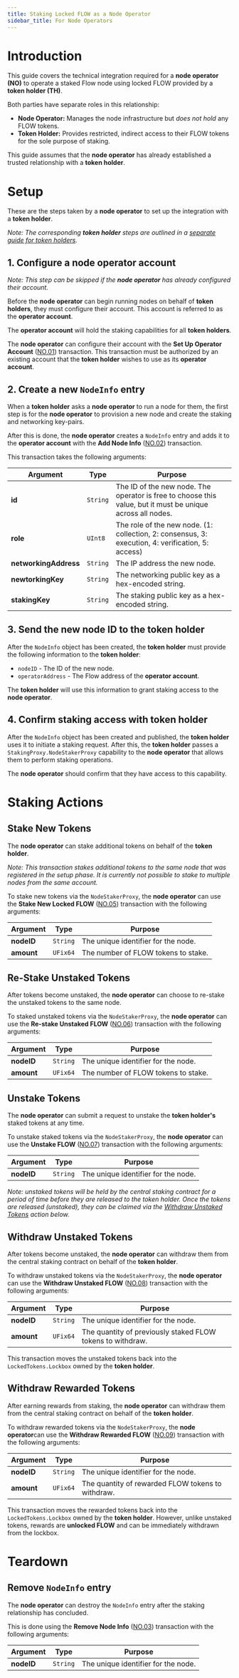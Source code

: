 ```yaml
---
title: Staking Locked FLOW as a Node Operator
sidebar_title: For Node Operators
---
```


# Introduction

This guide covers the technical integration required for a **node operator (NO)** to operate
a staked Flow node using locked FLOW provided by a **token holder (TH)**.

Both parties have separate roles in this relationship:

- **Node Operator:** Manages the node infrastructure but _does not hold_ any FLOW tokens.
- **Token Holder:** Provides restricted, indirect access to their FLOW tokens for the sole purpose of staking.

This guide assumes that the **node operator** has already established a 
trusted relationship with a **token holder**.

# Setup

These are the steps taken by a **node operator** to set up the integration with a **token holder**.

_Note: The corresponding **token holder** steps are outlined in a 
[separate guide for token holders](../stakers)._

## 1. Configure a node operator account

_Note: This step can be skipped if the **node operator** has already configured their account._

Before the **node operator** can begin running nodes on behalf of **token holders**, 
they must configure their account. This account is referred to as the **operator account**.

The **operator account** will hold the staking capabilities for all **token holders**.

The **node operator** can configure their account with the **Set Up Operator Account** 
([NO.01](../transactions/#node-operator-no)) transaction.
This transaction must be authorized by an existing account that the **token holder** wishes
to use as its **operator account**.

## 2. Create a new `NodeInfo` entry

When a **token holder** asks a **node operator** to run a node for them,
the first step is for the **node operator** to provision a new node
and create the staking and networking key-pairs.

After this is done, the **node operator** creates a `NodeInfo` entry and adds it to the 
**operator account** with the **Add Node Info** 
([NO.02](../transactions/#node-operator-no)) transaction.

This transaction takes the following arguments:

| Argument | Type | Purpose |
|----------|------|---------|
| **id**                | `String` | The ID of the new node. The operator is free to choose this value, but it must be unique across all nodes. |
| **role**              | `UInt8`  | The role of the new node. (1: collection, 2: consensus, 3: execution, 4: verification, 5: access) |
| **networkingAddress** | `String` | The IP address the new node. |
| **newtorkingKey**     | `String` | The networking public key as a hex-encoded string. |
| **stakingKey**        | `String` | The staking public key as a hex-encoded string. |

## 3. Send the new node ID to the token holder

After the `NodeInfo` object has been created, the **token holder** must provide the following information to the **token holder**:

- `nodeID` - The ID of the new node.
- `operatorAddress` - The Flow address of the **operator account**.

The **token holder** will use this information to grant staking access to the **node operator**.

## 4. Confirm staking access with token holder

After the `NodeInfo` object has been created and published, 
the **token holder** uses it to initiate a staking request. 
After this, the **token holder** passes a `StakingProxy.NodeStakerProxy`
capability to the **node operator** that allows them to perform staking operations.

The **node operator** should confirm that they have access to this capability.

# Staking Actions

## Stake New Tokens

The **node operator** can stake additional tokens on behalf of the **token holder**. 

_Note: This transaction stakes additional tokens to the same node that was registered in the setup phase.
It is currently not possible to stake to multiple nodes from the same account._

To stake new tokens via the `NodeStakerProxy`, 
the **node operator** can use the **Stake New Locked FLOW** ([NO.05](../transactions/#node-operator-no)) 
transaction with the following arguments:

| Argument | Type | Purpose |
|----------|------|---------|
| **nodeID** | `String` | The unique identifier for the node. |
| **amount** | `UFix64` | The number of FLOW tokens to stake. |

## Re-Stake Unstaked Tokens

After tokens become unstaked, the **node operator** can choose to re-stake the unstaked tokens to the same node.

To staked unstaked tokens via the `NodeStakerProxy`, 
the **node operator** can use the **Re-stake Unstaked FLOW** ([NO.06](../transactions/#node-operator-no)) 
transaction with the following arguments:

| Argument | Type | Purpose |
|----------|------|---------|
| **nodeID** | `String` | The unique identifier for the node. |
| **amount** | `UFix64` | The number of FLOW tokens to stake. |

## Unstake Tokens

The **node operator** can submit a request to unstake the **token holder's** staked tokens at any time.

To unstake staked tokens via the `NodeStakerProxy`, 
the **node operator** can use the **Unstake FLOW** ([NO.07](../transactions/#node-operator-no)) 
transaction with the following arguments:

| Argument   | Type   | Purpose |
|------------|--------|---------|
| **nodeID** | `String` | The unique identifier for the node. |

_Note: unstaked tokens will be held by the central staking contract for a period of time before they are 
released to the token holder. Once the tokens are released (unstaked), 
they can be claimed via the [Withdraw Unstaked Tokens](#withdraw-unstaked-tokens) action below._

## Withdraw Unstaked Tokens

After tokens become unstaked, the **node operator** can withdraw them from the central staking contract
on behalf of the **token holder**.

To withdraw unstaked tokens via the `NodeStakerProxy`, 
the **node operator** can use the **Withdraw Unstaked FLOW** ([NO.08](../transactions/#node-operator-no)) 
transaction with the following arguments:

| Argument   | Type   | Purpose |
|------------|--------|---------|
| **nodeID** | `String` | The unique identifier for the node. |
| **amount** | `UFix64` | The quantity of previously staked FLOW tokens to withdraw. |

This transaction moves the unstaked tokens back into the `LockedTokens.Lockbox` owned by the **token holder**.

## Withdraw Rewarded Tokens

After earning rewards from staking, the **node operator** can withdraw them from the central staking contract
on behalf of the **token holder**.

To withdraw rewarded tokens via the `NodeStakerProxy`, 
the **node operator**can use the **Withdraw Rewarded FLOW** ([NO.09](../transactions/#node-operator-no)) 
transaction with the following arguments:

| Argument   | Type   | Purpose |
|------------|--------|---------|
| **nodeID** | `String` | The unique identifier for the node. |
| **amount** | `UFix64` | The quantity of rewarded FLOW tokens to withdraw. |

This transaction moves the rewarded tokens back into the `LockedTokens.Lockbox` owned by the **token holder**. 
However, unlike unstaked tokens, rewards are **unlocked FLOW** and can be immediately withdrawn from the lockbox.

# Teardown

## Remove `NodeInfo` entry

The **node operator** can destroy the `NodeInfo` entry after 
the staking relationship has concluded.

This is done using the **Remove Node Info** ([NO.03](../transactions/#node-operator-no)) 
transaction with the following arguments:

| Argument   | Type   | Purpose |
|------------|--------|---------|
| **nodeID** | `String` | The unique identifier for the node. |
